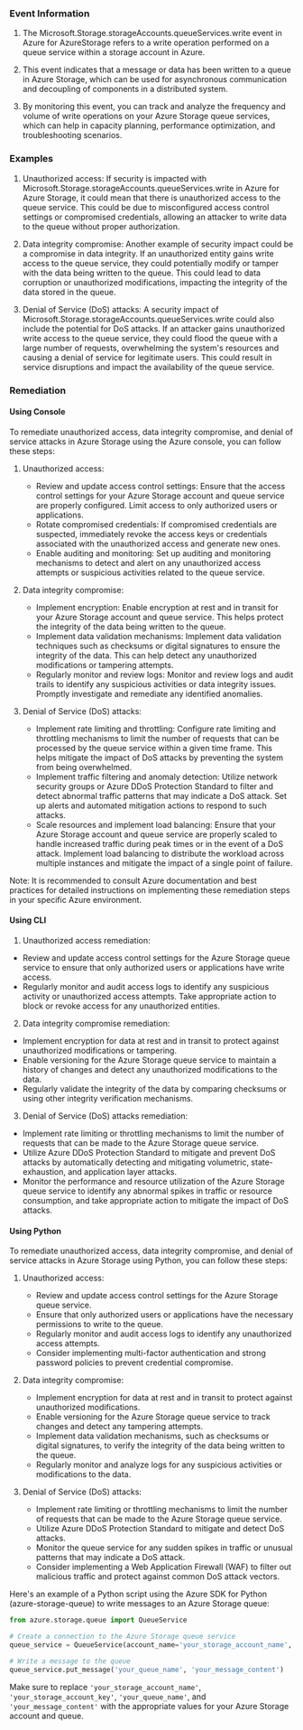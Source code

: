 
### Event Information

1. The Microsoft.Storage.storageAccounts.queueServices.write event in Azure for AzureStorage refers to a write operation performed on a queue service within a storage account in Azure.

2. This event indicates that a message or data has been written to a queue in Azure Storage, which can be used for asynchronous communication and decoupling of components in a distributed system.

3. By monitoring this event, you can track and analyze the frequency and volume of write operations on your Azure Storage queue services, which can help in capacity planning, performance optimization, and troubleshooting scenarios.


### Examples

1. Unauthorized access: If security is impacted with Microsoft.Storage.storageAccounts.queueServices.write in Azure for Azure Storage, it could mean that there is unauthorized access to the queue service. This could be due to misconfigured access control settings or compromised credentials, allowing an attacker to write data to the queue without proper authorization.

2. Data integrity compromise: Another example of security impact could be a compromise in data integrity. If an unauthorized entity gains write access to the queue service, they could potentially modify or tamper with the data being written to the queue. This could lead to data corruption or unauthorized modifications, impacting the integrity of the data stored in the queue.

3. Denial of Service (DoS) attacks: A security impact of Microsoft.Storage.storageAccounts.queueServices.write could also include the potential for DoS attacks. If an attacker gains unauthorized write access to the queue service, they could flood the queue with a large number of requests, overwhelming the system's resources and causing a denial of service for legitimate users. This could result in service disruptions and impact the availability of the queue service.

### Remediation

#### Using Console

To remediate unauthorized access, data integrity compromise, and denial of service attacks in Azure Storage using the Azure console, you can follow these steps:

1. Unauthorized access:
   - Review and update access control settings: Ensure that the access control settings for your Azure Storage account and queue service are properly configured. Limit access to only authorized users or applications.
   - Rotate compromised credentials: If compromised credentials are suspected, immediately revoke the access keys or credentials associated with the unauthorized access and generate new ones.
   - Enable auditing and monitoring: Set up auditing and monitoring mechanisms to detect and alert on any unauthorized access attempts or suspicious activities related to the queue service.

2. Data integrity compromise:
   - Implement encryption: Enable encryption at rest and in transit for your Azure Storage account and queue service. This helps protect the integrity of the data being written to the queue.
   - Implement data validation mechanisms: Implement data validation techniques such as checksums or digital signatures to ensure the integrity of the data. This can help detect any unauthorized modifications or tampering attempts.
   - Regularly monitor and review logs: Monitor and review logs and audit trails to identify any suspicious activities or data integrity issues. Promptly investigate and remediate any identified anomalies.

3. Denial of Service (DoS) attacks:
   - Implement rate limiting and throttling: Configure rate limiting and throttling mechanisms to limit the number of requests that can be processed by the queue service within a given time frame. This helps mitigate the impact of DoS attacks by preventing the system from being overwhelmed.
   - Implement traffic filtering and anomaly detection: Utilize network security groups or Azure DDoS Protection Standard to filter and detect abnormal traffic patterns that may indicate a DoS attack. Set up alerts and automated mitigation actions to respond to such attacks.
   - Scale resources and implement load balancing: Ensure that your Azure Storage account and queue service are properly scaled to handle increased traffic during peak times or in the event of a DoS attack. Implement load balancing to distribute the workload across multiple instances and mitigate the impact of a single point of failure.

Note: It is recommended to consult Azure documentation and best practices for detailed instructions on implementing these remediation steps in your specific Azure environment.

#### Using CLI

1. Unauthorized access remediation:
- Review and update access control settings for the Azure Storage queue service to ensure that only authorized users or applications have write access.
- Regularly monitor and audit access logs to identify any suspicious activity or unauthorized access attempts. Take appropriate action to block or revoke access for any unauthorized entities.

2. Data integrity compromise remediation:
- Implement encryption for data at rest and in transit to protect against unauthorized modifications or tampering.
- Enable versioning for the Azure Storage queue service to maintain a history of changes and detect any unauthorized modifications to the data.
- Regularly validate the integrity of the data by comparing checksums or using other integrity verification mechanisms.

3. Denial of Service (DoS) attacks remediation:
- Implement rate limiting or throttling mechanisms to limit the number of requests that can be made to the Azure Storage queue service.
- Utilize Azure DDoS Protection Standard to mitigate and prevent DoS attacks by automatically detecting and mitigating volumetric, state-exhaustion, and application layer attacks.
- Monitor the performance and resource utilization of the Azure Storage queue service to identify any abnormal spikes in traffic or resource consumption, and take appropriate action to mitigate the impact of DoS attacks.

#### Using Python

To remediate unauthorized access, data integrity compromise, and denial of service attacks in Azure Storage using Python, you can follow these steps:

1. Unauthorized access:
   - Review and update access control settings for the Azure Storage queue service.
   - Ensure that only authorized users or applications have the necessary permissions to write to the queue.
   - Regularly monitor and audit access logs to identify any unauthorized access attempts.
   - Consider implementing multi-factor authentication and strong password policies to prevent credential compromise.

2. Data integrity compromise:
   - Implement encryption for data at rest and in transit to protect against unauthorized modifications.
   - Enable versioning for the Azure Storage queue service to track changes and detect any tampering attempts.
   - Implement data validation mechanisms, such as checksums or digital signatures, to verify the integrity of the data being written to the queue.
   - Regularly monitor and analyze logs for any suspicious activities or modifications to the data.

3. Denial of Service (DoS) attacks:
   - Implement rate limiting or throttling mechanisms to limit the number of requests that can be made to the Azure Storage queue service.
   - Utilize Azure DDoS Protection Standard to mitigate and detect DoS attacks.
   - Monitor the queue service for any sudden spikes in traffic or unusual patterns that may indicate a DoS attack.
   - Consider implementing a Web Application Firewall (WAF) to filter out malicious traffic and protect against common DoS attack vectors.

Here's an example of a Python script using the Azure SDK for Python (azure-storage-queue) to write messages to an Azure Storage queue:

```python
from azure.storage.queue import QueueService

# Create a connection to the Azure Storage queue service
queue_service = QueueService(account_name='your_storage_account_name', account_key='your_storage_account_key')

# Write a message to the queue
queue_service.put_message('your_queue_name', 'your_message_content')
```

Make sure to replace `'your_storage_account_name'`, `'your_storage_account_key'`, `'your_queue_name'`, and `'your_message_content'` with the appropriate values for your Azure Storage account and queue.

